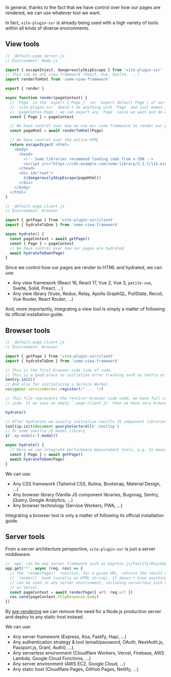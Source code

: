 In general,
thanks to the fact that we have control over how our pages are rendered,
we can use whatever tool we want.

In fact, `vite-plugin-ssr` is already being used with a high variety of tools within all kinds of diverse environments.

## View tools

```js
// _default.page.server.js
// Environment: Node.js

import { escapeInject, dangerouslySkipEscape } from 'vite-plugin-ssr'
// This can be any view framework (React, Vue, Svelte, ...)
import renderToHtml from 'some-view-framework'

export { render }

async function render(pageContext) {
  // `Page` is the `export { Page }` (or `export default Page`) of our `*.page.js` files;
  // `vite-plugin-ssr` doesn't do anything with `Page` and just makes it available as
  // `pageContex.Page`; we can export any `Page` value we want and do whatever we want with it.
  const { Page } = pageContext

  // We have control over how we use our view framework to render our pages to HTML
  const pageHtml = await renderToHtml(Page)

  // We have control over the entire HTML
  return escapeInject`<html>
    <body>
      <head>
        <!-- Some libraries recommend loading code from a CDN -->
        <script src="https://cdn.example.com/some-library/3.3.7/lib.min.js"></script>
      </head>
      <div id="root">
        ${dangerouslySkipEscape(pageHtml)}
      </div>
    </body>
  </html>`
}
```

```js
// _default.page.client.js
// Environment: Browser

import { getPage } from 'vite-plugin-ssr/client'
import { hydrateToDom } from 'some-view-framework'

async hydrate() {
  const pageContext = await getPage()
  const { Page } = pageContext
  // We have control over how our pages are hydrated
  await hydrateToDom(Page)
}
```

Since we control how our pages are render to HTML and hydrated, we can use:
- Any view framework (React 16, React 17, Vue 2, Vue 3, `petite-vue`, Svelte, Solid, Preact, ...)
- Any view library (Vuex, Redux, Relay, Apollo GraphQL, PullState, Recoil, Vue Router, React Router, ...)

And, more importantly, integrating a view tool is simply a matter of following its official installation guide.

## Browser tools

```js
// _default.page.client.js
// Environment: Browser

import { getPage } from 'vite-plugin-ssr/client'
import { hydrateToDom } from 'some-view-framework'

// This is the first browser-side line of code.
// This is a good place to initialize error tracking such as Sentry or Bugsnag.
Sentry.init()
// And also for initializing a Service Worker.
navigator.serviceWorker.register(/* ... */)

// This file represents the *entire* browser-side code; we have full control over the browser-
// side. If we save an empty `.page.client.js` then we have zero browser-side JavaScript.

hydrate()

// After hydration we usually initialize vanilla JS component libraries, for example tooltips
tooltip.init(document.querySelectorAll('.tooltip')
// Or some vanilla JS modal library
$('.my-modals').modal()

async hydrate() {
  // Here we can integrate performance measurement tools, e.g. to measure hydration performance
  const { Page } = await getPage()
  await hydrateToDom(Page)
}
```

We can use:
 - Any CSS framework (Tailwind CSS, Bulma, Bootstrap, Material Design, ...)
 - Any browser library (Vanilla JS component libraries, Bugsnag, Sentry, jQuery, Google Analytics, ...)
 - Any browser technology (Service Workers, PWA, ...)

Integrating a browser tool is only a matter of following its official installation guide.

## Server tools

From a server architecture perspective, `vite-plugin-ssr` is just a server middleware.

```js
// `app` can be any server framework such as Express.js/Fastify/Koa/Hapi/...
app.get('*', async (req, res) => {
  // The `renderPage()` function, for a given URL, returns the result of our
  // `render()` hook (usually an HTML string). It doesn't know anything about Express.js and
  // can be used in any server environment, including serverless such as Cloudflare Workers
  // or Vercel.
  const pageContext = await renderPage({ url: req.url })
  res.send(pageContext.httpResponse.body)
})
```

By [pre-rendering](/pre-rendering) we can remove the need for a Node.js production server and deploy to any static host instead.

We can use:
- Any server framework (Express, Koa, Fastify, Hapi, ...)
- Any authentication strategy & tool (email/password, OAuth, NextAuth.js, Passport.js, Grant, Auth0, ...).
- Any serverless environment (Cloudflare Workers, Vercel, Firebase, AWS Lambda, Google Cloud Functions, ...)
- Any server environment (AWS EC2, Google Cloud, ...)
- Any static host (Cloudflare Pages, GitHub Pages, Netlify, ...)
